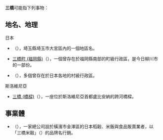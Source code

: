 '''三橋'''可能指下列事物：

==地名、地理==
;日本
* {{link-ja|三橋 (埼玉市)|三橋 (さいたま市)}}（{{lang-ja|三橋}}），埼玉縣埼玉市大宮區內的一個地區名。
* [[三橋町_(福岡縣)|三橋町 (福岡縣)]]（{{lang-ja|三橋町}}），一個曾存在於福岡縣南部的町級行政區，是今日柳川市的一部份。
* {{link-ja|三橋村|三橋村}}（{{lang-ja|三橋村}}），多個曾存在於日本各地的村級行政區。
;斯洛維尼亞
* [[三橋_(橋樑)|三橋 (橋樑)]]（{{lang-sl|Tromostovje}}），一座位於斯洛維尼亞首都盧比安納的跨河橋樑。

==事業體==
* {{link-ja|三橋公司|ミツハシ}}（{{lang-ja|株式会社ミツハシ}}），一家總公司設於橫濱市金澤區的日本稻穀、米飯與食品販賣業者，以「三橋米穀」（{{lang|ja|ミツハシライス}}）的品牌名行銷。

{{disambig|cat=二字消歧義}}